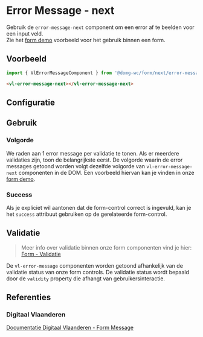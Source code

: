
# Error Message - next

<VluxMetaData id="form-next-error-message" />

Gebruik de `error-message-next` component om een error af te beelden voor een input veld.<br/>
Zie het [form demo](/docs/ontwerp-form-demo--documentatie) voorbeeld voor het gebruik binnen een form.


## Voorbeeld

```js
import { VlErrorMessageComponent } from '@domg-wc/form/next/error-message';
```

```html
<vl-error-message-next></vl-error-message-next>
```

<Canvas of={VlErrorMessageStories.ErrorMessageDefault} />


## Configuratie

<ArgTypes of={VlErrorMessageStories.ErrorMessageDefault} />


## Gebruik

### Volgorde

We raden aan 1 error message per validatie te tonen. Als er meerdere validaties zijn, toon de belangrijkste eerst.
De volgorde waarin de error messages getoond worden volgt dezelfde volgorde van `vl-error-message-next` componenten in de DOM. Een voorbeeld hiervan kan je vinden in onze [form demo](/docs/ontwerp-form-demo--documentatie).

### Success

Als je expliciet wil aantonen dat de form-control correct is ingevuld, kan je het `success` attribuut gebruiken op de gerelateerde form-control.


## Validatie
> Meer info over validatie binnen onze form componenten vind je hier: [Form - Validatie](/docs/ontwerp-form-validation--documentatie)

De `vl-error-message` componenten worden getoond afhankelijk van de validatie status van onze form controls. De validatie status wordt bepaald door de `validity` property die afhangt van gebruikersinteractie.


## Referenties

### Digitaal Vlaanderen

[Documentatie Digitaal Vlaanderen - Form Message](https://overheid.vlaanderen.be/webuniversum/v3/documentation/forms/vl-ui-form-message)
